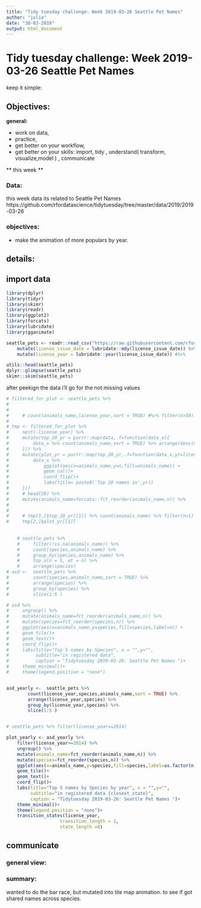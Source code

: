 ```yaml
---
title: "Tidy tuesday challenge: Week 2019-03-26 Seattle Pet Names"
author: "julio"
date: "30-03-2019"
output: html_document
---
```


# Tidy tuesday challenge: Week 2019-03-26 Seattle Pet Names

keep it simple:

## Objectives: 

**general:**

* work on data, 
* practice, 
* get better on your workflow,
* get better on your skills: import, tidy , understand( transform, visualize,model ) , communicate


** this week **

### Data:

this week data its related to Seattle Pet Names
https://github.com/rfordatascience/tidytuesday/tree/master/data/2019/2019-03-26

### objectives:

- make the animation of more populars by year.


## details:


## import data

```r
library(dplyr)
library(tidyr)
library(skimr)
library(readr) 
library(ggplot2)
library(forcats)
library(lubridate)
library(gganimate)

```



```r
seattle_pets <- readr::read_csv("https://raw.githubusercontent.com/rfordatascience/tidytuesday/master/data/2019/2019-03-26/seattle_pets.csv") %>%     filter(!is.na(animals_name)) %>% 
    mutate(license_issue_date = lubridate::mdy(license_issue_date)) %>% 
    mutate(license_year = lubridate::year(license_issue_date)) #%>% 

utils::head(seattle_pets)
dplyr::glimpse(seattle_pets)
skimr::skim(seattle_pets)

```

after peekign the data i'll go for the not missing values

```r

# filtered_for_plot <- seattle_pets %>% 
# 
#     
#     # count(animals_name,license_year,sort = TRUE) #%>% filter(n>50)
# 
# tmp <- filtered_for_plot %>% 
#     nest(-license_year) %>% 
#     mutate(top_20_yr = purrr::map(data,.f=function(data_x){
#         data_x %>% count(animals_name,sort = TRUE) %>% arrange(desc(n)) 
#     })) %>% 
#     mutate(plot_yr = purrr::map(top_20_yr,.f=function(data_x,yr=license_year){
#         data_x %>% 
#             ggplot(aes(x=animals_name,y=n,fill=animals_name)) +
#             geom_col()+
#             coord_flip()+
#             labs(title= paste0('Top 20 names in',yr))
#     }))
#     # head(20) %>% 
#     mutate(animals_name=forcats::fct_reorder(animals_name,n)) %>% 
# 
# 
#     # tmp[1,]$top_20_yr[[1]] %>% count(animals_name) %>% filter(n>1)
#     tmp[2,]$plot_yr[[1]]
    
    
    # seattle_pets %>% 
    #     filter(!is.na(animals_name)) %>% 
    #     count(species,animals_name) %>% 
    #     group_by(species,animals_name) %>%
    #     top_n(n = 5, wt = n) %>% 
    #     arrange(species)
# asd <-  seattle_pets %>%
#         count(species,animals_name,sort = TRUE) %>% 
#         arrange(species) %>% 
#         group_by(species) %>% 
#         slice(1:5 )

# asd %>% 
#     ungroup() %>% 
#     mutate(animals_name=fct_reorder(animals_name,n)) %>% 
#     mutate(species=fct_reorder(species,n)) %>% 
#     ggplot(aes(x=animals_name,y=species,fill=species,label=n)) +
#     geom_tile()+
#     geom_text()+
#     coord_flip()+
#     labs(title="Top 5 names by Species", x = "",y="",
#          subtitle="in registered data",
#          caption = "Tidytuesday 2019-03-26: Seattle Pet Names ")+
#     theme_minimal()+
#     theme(legend.position = "none")


asd_yearly <-  seattle_pets %>%
        count(license_year,species,animals_name,sort = TRUE) %>% 
        arrange(license_year,species) %>% 
        group_by(license_year,species) %>% 
        slice(1:5 )


# seattle_pets %>% filter(license_year==2014)

plot_yearly <- asd_yearly %>% 
    filter(license_year>=2014) %>% 
    ungroup() %>% 
    mutate(animals_name=fct_reorder(animals_name,n)) %>% 
    mutate(species=fct_reorder(species,n)) %>% 
    ggplot(aes(x=animals_name,y=species,fill=species,label=as.factor(n))) +
    geom_tile()+
    geom_text()+
    coord_flip()+
    labs(title="Top 5 names by Species by year", x = "",y="",
         subtitle="in registered data {closest_state}",
         caption = "Tidytuesday 2019-03-26: Seattle Pet Names ")+
    theme_minimal()+
    theme(legend.position = "none")+
    transition_states(license_year,
                    transition_length = 1,
                    state_length =8)


```



## communicate


### general view:


### summary: 

wanted to do the bar race, but mutated into tile map animation. to see  if got shared names across species.
